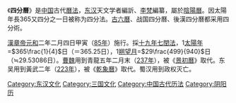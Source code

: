 《'''四分曆'''》是[[中国|中国]]古代[[曆法|曆法]]，[[东汉|东汉]]天文学者編訢、[[李梵|李梵]]編纂，屬於[[陰陽曆|陰陽曆]]。因太陽年長365又四分之一日被称为四分法。[[古六曆|古六曆]]、战国四分曆、後漢四分曆都采用四分術。

[[漢章帝|漢章帝]][[元和_(东汉)|元和]]二年二月四日甲寅（[[85年|85年]]）施行。採[[十九年七閏法|十九年七閏法]]，1[[太陽年|太陽年]]=<math>365\frac{1}{4}</math>日（＝365.25日），1[[朔望月|朔望月]]=<math>29\frac{499}{940}</math>日（≒29.53086日）。[[曹魏|曹魏]]用到青龍五年二月末（[[237年|237年]]），被《[[景初曆|景初曆]]》取代。东吴用到黃武二年（[[223年|223年]]），被《[[乾象曆|乾象曆]]》取代。蜀汉用到政权灭亡。

{{歷代中國曆法}}

[[Category:东汉文化|Category:东汉文化]]
[[Category:三国文化|Category:三国文化]]
[[Category:中国古代历法|Category:中国古代历法]]
[[Category:阴阳历|Category:阴阳历]]